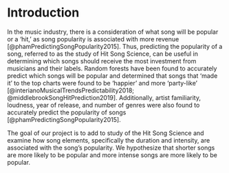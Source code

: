 # Introduction {.unnumbered}

In the music industry, there is a consideration of what song will be popular or a 'hit,' as song popularity is associated with more revenue [@phamPredictingSongPopularity2015]. Thus, predicting the popularity of a song, referred to as the study of Hit Song Science, can be useful in determining which songs should receive the most investment from musicians and their labels. Random forests have been found to accurately predict which songs will be popular and determined that songs that 'made it' to the top charts were found to be 'happier' and more 'party-like' [@interianoMusicalTrendsPredictability2018; @middlebrookSongHitPrediction2019]. Additionally, artist familiarity, loudness, year of release, and number of genres were also found to accurately predict the popularity of songs [@phamPredictingSongPopularity2015].

The goal of our project is to add to study of the Hit Song Science and examine how song elements, specifically the duration and intensity, are associated with the song's popularity. We hypothesize that shorter songs are more likely to be popular and more intense songs are more likely to be popular.

